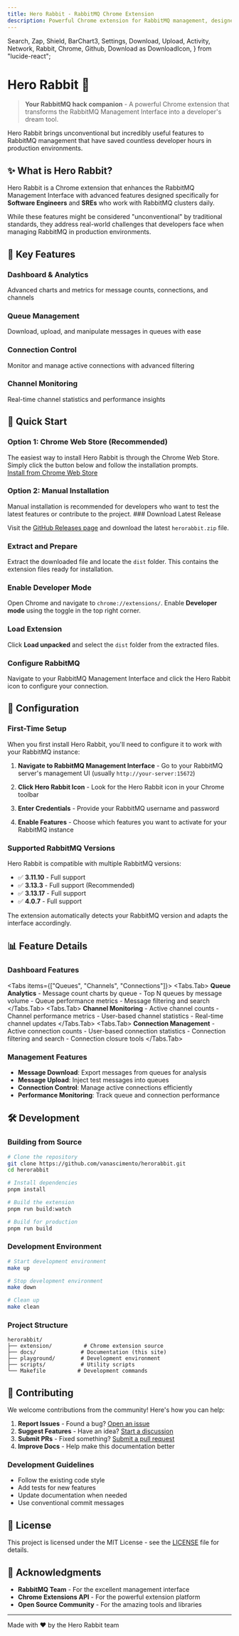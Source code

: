 ```yaml
---
title: Hero Rabbit - RabbitMQ Chrome Extension
description: Powerful Chrome extension for RabbitMQ management, designed for developers and SREs
---
```


  Search,
  Zap,
  Shield,
  BarChart3,
  Settings,
  Download,
  Upload,
  Activity,
  Network,
  Rabbit,
  Chrome,
  Github,
  Download as DownloadIcon,
} from "lucide-react";

# Hero Rabbit 🐰

> **Your RabbitMQ hack companion** - A powerful Chrome extension that transforms the RabbitMQ Management Interface into a developer's dream tool.

<Callout type="info" emoji="🚀">
  Hero Rabbit brings unconventional but incredibly useful features to RabbitMQ
  management that have saved countless developer hours in production
  environments.
</Callout>

## ✨ What is Hero Rabbit?

Hero Rabbit is a Chrome extension that enhances the RabbitMQ Management Interface with advanced features designed specifically for **Software Engineers** and **SREs** who work with RabbitMQ clusters daily.

While these features might be considered "unconventional" by traditional standards, they address real-world challenges that developers face when managing RabbitMQ in production environments.

## 🎯 Key Features

<Cards>
  <div className="ext-flex ext-flex-col ext-space-y-3">
    <div className="ext-flex ext-items-center ext-space-x-2">
      <BarChart3 className="ext-w-5 ext-h-5 ext-text-blue-600" />
      <h3 className="ext-font-semibold">Dashboard & Analytics</h3>
    </div>
    <p className="ext-text-sm ext-text-gray-600">Advanced charts and metrics for message counts, connections, and channels</p>
  </div>

  <div className="ext-flex ext-flex-col ext-space-y-3">
    <div className="ext-flex ext-items-center ext-space-x-2">
      <Settings className="ext-w-5 ext-h-5 ext-text-green-600" />
      <h3 className="ext-font-semibold">Queue Management</h3>
    </div>
    <p className="ext-text-sm ext-text-gray-600">
      Download, upload, and manipulate messages in queues with ease
    </p>
  </div>

  <div className="ext-flex ext-flex-col ext-space-y-3">
    <div className="ext-flex ext-items-center ext-space-x-2">
      <Network className="ext-w-5 ext-h-5 ext-text-purple-600" />
      <h3 className="ext-font-semibold">Connection Control</h3>
    </div>
    <p className="ext-text-sm ext-text-gray-600">
      Monitor and manage active connections with advanced filtering
    </p>
  </div>

  <div className="ext-flex ext-flex-col ext-space-y-3">
    <div className="ext-flex ext-items-center ext-space-x-2">
      <Activity className="ext-w-5 ext-h-5 ext-text-indigo-600" />
      <h3 className="ext-font-semibold">Channel Monitoring</h3>
    </div>
    <p className="ext-text-sm ext-text-gray-600">Real-time channel statistics and performance insights</p>
  </div>
</Cards>

## 🚀 Quick Start

### Option 1: Chrome Web Store (Recommended)

<Callout type="default" emoji="🛒">
  The easiest way to install Hero Rabbit is through the Chrome Web Store. Simply
  click the button below and follow the installation prompts.
</Callout>

<div className="ext-flex ext-justify-center ext-my-6">
  <a
    href="https://chromewebstore.google.com/detail/boxel-3d/mjjgmlmpeaikcaajghilhnioimmaibon"
    target="_blank"
    rel="noopener noreferrer"
    className="ext-inline-flex ext-items-center ext-space-x-2 ext-bg-blue-600 hover:ext-bg-blue-700 ext-text-white ext-font-semibold ext-py-3 ext-px-6 ext-rounded-lg ext-transition-colors ext-duration-200"
  >
    <Chrome className="ext-w-5 ext-h-5" />
    <span>Install from Chrome Web Store</span>
  </a>
</div>

### Option 2: Manual Installation

<Callout type="warning" emoji="⚠️">
  Manual installation is recommended for developers who want to test the latest
  features or contribute to the project.
</Callout>

<Steps>
  ### Download Latest Release

  Visit the [GitHub Releases page](https://github.com/vanascimento/herorabbit/releases/latest) and download the latest `herorabbit.zip` file.

  ### Extract and Prepare

  Extract the downloaded file and locate the `dist` folder. This contains the extension files ready for installation.

  ### Enable Developer Mode

  Open Chrome and navigate to `chrome://extensions/`. Enable **Developer mode** using the toggle in the top right corner.

  ### Load Extension

  Click **Load unpacked** and select the `dist` folder from the extracted files.

  ### Configure RabbitMQ

  Navigate to your RabbitMQ Management Interface and click the Hero Rabbit icon to configure your connection.
</Steps>

## 🔧 Configuration

### First-Time Setup

When you first install Hero Rabbit, you'll need to configure it to work with your RabbitMQ instance:

1. **Navigate to RabbitMQ Management Interface** - Go to your RabbitMQ server's management UI (usually `http://your-server:15672`)

2. **Click Hero Rabbit Icon** - Look for the Hero Rabbit icon in your Chrome toolbar

3. **Enter Credentials** - Provide your RabbitMQ username and password

4. **Enable Features** - Choose which features you want to activate for your RabbitMQ instance

### Supported RabbitMQ Versions

Hero Rabbit is compatible with multiple RabbitMQ versions:

- ✅ **3.11.10** - Full support
- ✅ **3.13.3** - Full support (Recommended)
- ✅ **3.13.17** - Full support
- ✅ **4.0.7** - Full support

<Callout type="info" emoji="ℹ️">
  The extension automatically detects your RabbitMQ version and adapts the
  interface accordingly.
</Callout>

## 📊 Feature Details

### Dashboard Features

<Tabs items={["Queues", "Channels", "Connections"]}>
  <Tabs.Tab>
    **Queue Analytics**
    - Message count charts by queue
    - Top N queues by message volume
    - Queue performance metrics
    - Message filtering and search
  </Tabs.Tab>
  <Tabs.Tab>
    **Channel Monitoring**
    - Active channel counts
    - Channel performance metrics
    - User-based channel statistics
    - Real-time channel updates
  </Tabs.Tab>
  <Tabs.Tab>
    **Connection Management**
    - Active connection counts
    - User-based connection statistics
    - Connection filtering and search
    - Connection closure tools
  </Tabs.Tab>
</Tabs>

### Management Features

- **Message Download**: Export messages from queues for analysis
- **Message Upload**: Inject test messages into queues
- **Connection Control**: Manage active connections efficiently
- **Performance Monitoring**: Track queue and connection performance

## 🛠️ Development

### Building from Source

```bash
# Clone the repository
git clone https://github.com/vanascimento/herorabbit.git
cd herorabbit

# Install dependencies
pnpm install

# Build the extension
pnpm run build:watch

# Build for production
pnpm run build
```

### Development Environment

```bash
# Start development environment
make up

# Stop development environment
make down

# Clean up
make clean
```

### Project Structure

```
herorabbit/
├── extension/          # Chrome extension source
├── docs/              # Documentation (this site)
├── playground/        # Development environment
├── scripts/           # Utility scripts
└── Makefile          # Development commands
```

## 🤝 Contributing

We welcome contributions from the community! Here's how you can help:

1. **Report Issues** - Found a bug? [Open an issue](https://github.com/vanascimento/herorabbit/issues)
2. **Suggest Features** - Have an idea? [Start a discussion](https://github.com/vanascimento/herorabbit/discussions)
3. **Submit PRs** - Fixed something? [Submit a pull request](https://github.com/vanascimento/herorabbit/pulls)
4. **Improve Docs** - Help make this documentation better

### Development Guidelines

- Follow the existing code style
- Add tests for new features
- Update documentation when needed
- Use conventional commit messages

## 📄 License

This project is licensed under the MIT License - see the [LICENSE](https://github.com/vanascimento/herorabbit/blob/main/LICENSE) file for details.

## 🙏 Acknowledgments

- **RabbitMQ Team** - For the excellent management interface
- **Chrome Extensions API** - For the powerful extension platform
- **Open Source Community** - For the amazing tools and libraries

---

<div className="ext-text-center ext-text-sm ext-text-gray-500 ext-mt-8">
  Made with ❤️ by the Hero Rabbit team
</div>
